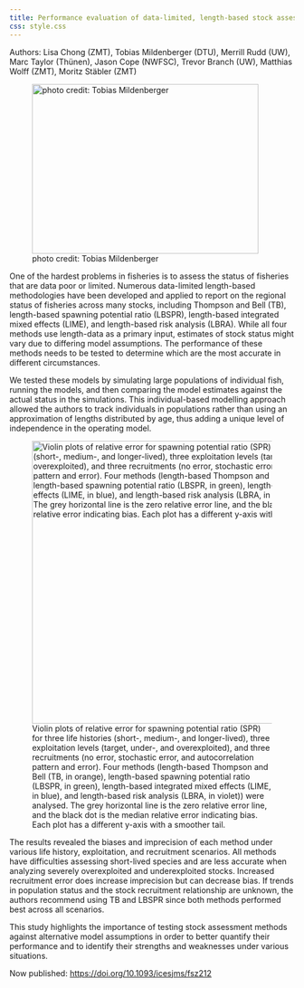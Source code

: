 ```yaml
---
title: Performance evaluation of data-limited, length-based stock assessment methods
css: style.css
---
```


Authors: Lisa Chong (ZMT), Tobias Mildenberger (DTU), Merrill Rudd (UW), Marc Taylor (Thünen), Jason Cope (NWFSC), Trevor Branch (UW), Matthias Wolff (ZMT), Moritz Stäbler (ZMT)

![photo credit: Tobias Mildenberger](./add_files/images/datalimitedfish.JPG){fig-align="center" width="400" height="300"}

One of the hardest problems in fisheries is to assess the status of fisheries that are data poor or limited. Numerous data-limited length-based methodologies have been developed and applied to report on the regional status of fisheries across many stocks, including Thompson and Bell (TB), length-based spawning potential ratio (LBSPR), length-based integrated mixed effects (LIME), and length-based risk analysis (LBRA). While all four methods use length-data as a primary input, estimates of stock status might vary due to differing model assumptions. The performance of these methods needs to be tested to determine which are the most accurate in different circumstances.

We tested these models by simulating large populations of individual fish, running the models, and then comparing the model estimates against the actual status in the simulations. This individual-based modelling approach allowed the authors to track individuals in populations rather than using an approximation of lengths distributed by age, thus adding a unique level of independence in the operating model.

![Violin plots of relative error for spawning potential ratio (SPR) for three life histories (short-, medium-, and longer-lived), three exploitation levels (target, under-, and overexploited), and three recruitments (no error, stochastic error, and autocorrelation pattern and error). Four methods (length-based Thompson and Bell (TB, in orange), length-based spawning potential ratio (LBSPR, in green), length-based integrated mixed effects (LIME, in blue), and length-based risk analysis (LBRA, in violet)) were analysed. The grey horizontal line is the zero relative error line, and the black dot is the median relative error indicating bias. Each plot has a different y-axis with a smoother tail.](./add_files/images/dlm_fig1.jpg){fig-align="center" width="600" height="500"}

The results revealed the biases and imprecision of each method under various life history, exploitation, and recruitment scenarios. All methods have difficulties assessing short-lived species and are less accurate when analyzing severely overexploited and underexploited stocks. Increased recruitment error does increase imprecision but can decrease bias. If trends in population status and the stock recruitment relationship are unknown, the authors recommend using TB and LBSPR since both methods performed best across all scenarios.

This study highlights the importance of testing stock assessment methods against alternative model assumptions in order to better quantify their performance and to identify their strengths and weaknesses under various situations.

Now published: <https://doi.org/10.1093/icesjms/fsz212>

